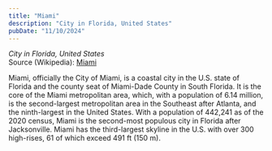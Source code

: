 ```yaml
---
title: "Miami"
description: "City in Florida, United States"
pubDate: "11/10/2024"
---
```


*City in Florida, United States*  
Source (Wikipedia): [Miami][1]

Miami, officially the City of Miami, is a coastal city in the U.S. state of Florida and the county seat of Miami-Dade County in South Florida. It is the core of the Miami metropolitan area, which, with a population of 6.14 million, is the second-largest metropolitan area in the Southeast after Atlanta, and the ninth-largest in the United States. With a population of 442,241 as of the 2020 census, Miami is the second-most populous city in Florida after Jacksonville. Miami has the third-largest skyline in the U.S. with over 300 high-rises, 61 of which exceed 491 ft (150 m).

[1]: https://en.wikipedia.org/wiki/Miami

